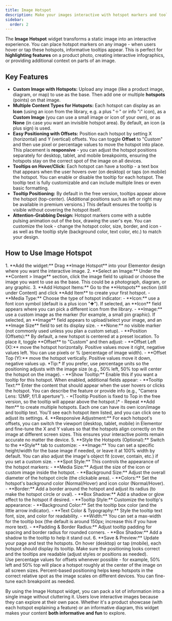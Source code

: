 ```yaml
---
title: Image Hotspot
description: Make your images interactive with hotspot markers and tooltips. Ideal for showcasing product features or creating engaging image maps with clickable points.
sidebar:
  order: 2
---
```



The **Image Hotspot** widget transforms a static image into an interactive experience. You can place hotspot markers on any image - when users hover or tap these hotspots, informative tooltips appear. This is perfect for **highlighting features** on a product photo, creating interactive infographics, or providing additional context on parts of an image.

## Key Features

- **Custom Image with Hotspots:** Upload any image (like a product image, diagram, or map) to use as the base. Then add one or multiple **hotspots** (points) on that image.
- **Multiple Content Types for Hotspots:** Each hotspot can display as an **Icon** (using an icon from the library, e.g. a plus "＋" or info "ℹ" icon), as a **Custom Image** (you can use a small image or icon of your own), or as **None** (in case you want an invisible hotspot area). By default, an icon (a plus sign) is used.
- **Easy Positioning with Offsets:** Position each hotspot by setting X (horizontal) and Y (vertical) offsets. You can toggle **Offset** to "Custom" and then use pixel or percentage values to move the hotspot into place. This placement is **responsive** - you can adjust the hotspot positions separately for desktop, tablet, and mobile breakpoints, ensuring the hotspots stay on the correct spot of the image on all devices.
- **Tooltips on Hover/Click:** Each hotspot can have a tooltip - a text box that appears when the user hovers over (on desktop) or taps (on mobile) the hotspot. You can enable or disable the tooltip for each hotspot. The tooltip text is fully customizable and can include multiple lines or even basic formatting.
- **Tooltip Positioning:** By default in the free version, tooltips appear above the hotspot (top-center). (Additional positions such as left or right may be available in premium versions.) This default ensures the tooltip is visible without covering the hotspot itself.
- **Attention-Grabbing Design:** Hotspot markers come with a subtle pulsing animation out of the box, drawing the user's eye. You can customize the look - change the hotspot color, size, border, and icon - as well as the tooltip style (background color, text color, etc.) to match your design.

## How to Use Image Hotspot

<Steps>
1. **Add the widget:** Drag **Image Hotspot** into your Elementor design where you want the interactive image.
2. **Select an Image:** Under the **Content > Image** section, click the image field to upload or choose the image you want to use as the base. This could be a photograph, diagram, or any graphic.
3. **Add Hotspot Items:** Go to the **Hotspots** section (still under Content) and click **Add Item** to create your first hotspot.
   - **Media Type:** Choose the type of hotspot indicator:
     - **Icon:** use a font icon symbol (default is a plus icon "✚"). If selected, an **Icon** field appears where you can pick a different icon from the library.
     - **Image:** use a custom image as the marker (for example, a small pin graphic). If selected, an **Image** field appears to upload/select your image, and an **Image Size** field to set its display size.
     - **None:** no visible marker (not commonly used unless you plan a custom setup).
   - **Position (Offsets):** By default, a new hotspot is centered at a preset location. To place it, toggle **Offset** to "Custom" and then adjust:
     - **Offset Left (X):** move the hotspot horizontally. Positive values move it right, negative values left. You can use pixels or % (percentage of image width).
     - **Offset Top (Y):** move the hotspot vertically. Positive values move it down, negative values up.
     *Tip:* If you prefer, use percentage units so the positioning adjusts with the image size (e.g., 50% left, 50% top will center the hotspot on the image).
   - **Show Tooltip:** Enable this if you want a tooltip for this hotspot. When enabled, additional fields appear:
     - **Tooltip Text:** Enter the content that should appear when the user hovers or clicks the hotspot. You can describe the feature or provide info (e.g., "Camera Lens: 12MP, f/1.8 aperture").
     - *(Tooltip Position is fixed to Top in the free version, so the tooltip will appear above the hotspot.)*
   - Repeat **Add Item** to create multiple hotspots. Each one can have its own icon/image and tooltip text. You'll see each hotspot item listed, and you can click one to adjust its settings.
4. **Responsive Adjustment:** For each hotspot's offsets, you can switch the viewport (desktop, tablet, mobile) in Elementor and fine-tune the X and Y values so that the hotspots align correctly on the image at different screen sizes. This ensures your interactive points remain accurate no matter the device.
5. **Style the Hotspots (Optional):** Switch to the **Style** tab to customize:
   - **Image:** You can set a specific height/width for the base image if needed, or leave it at 100% width by default. You can also adjust the image's object fit (cover, contain, etc.) if you set a custom size.
   - **Spot Style:** This controls the appearance of the hotspot markers:
     - **Media Size:** Adjust the size of the icon or custom image inside the hotspot.
     - **Background Size:** Adjust the overall diameter of the hotspot circle (the clickable area).
     - **Colors:** Set the hotspot's background color (Normal/Hover) and icon color (Normal/Hover).
     - **Border:** Add a border around the hotspot and adjust its radius (to make the hotspot circle or oval).
     - **Box Shadow:** Add a shadow or glow effect to the hotspot if desired.
   - **Tooltip Style:** Customize the tooltip's appearance:
     - **Background Color:** Set the tooltip box color (and the little arrow indicator).
     - **Text Color & Typography:** Style the tooltip text font, size, and color for readability.
     - **Width:** You can set a max-width for the tooltip box (the default is around 150px; increase this if you have more text).
     - **Padding & Border Radius:** Adjust tooltip padding for spacing and border radius for rounded corners.
     - **Box Shadow:** Add a shadow to the tooltip to help it stand out.
6. **Save & Preview:** Update your page and test the hotspots. On hover (desktop) or tap (mobile), each hotspot should display its tooltip. Make sure the positioning looks correct and the tooltips are readable (adjust styles or positions as needed).
</Steps>

<Aside type="tip">
Use percentage values for offsets whenever possible - for example, 50% left and 50% top will place a hotspot roughly at the center of the image on all screen sizes. Percent-based positioning helps keep hotspots in the correct relative spot as the image scales on different devices. You can fine-tune each breakpoint as needed.
</Aside>

By using the Image Hotspot widget, you can pack a lot of information into a single image without cluttering it. Users love interactive images because they can explore at their own pace. Whether it's a product showcase (with each hotspot explaining a feature) or an informative diagram, this widget makes your content **both informative and fun** to explore.

